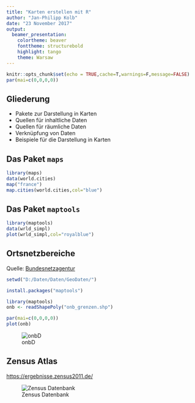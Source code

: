 ```yaml
---
title: "Karten erstellen mit R"
author: "Jan-Philipp Kolb"
date: "23 November 2017"
output: 
  beamer_presentation: 
    colortheme: beaver
    fonttheme: structurebold
    highlight: tango
    theme: Warsaw
---
```


```r
knitr::opts_chunk$set(echo = TRUE,cache=T,warnings=F,message=FALSE)
par(mai=c(0,0,0,0))
```


## Gliederung

- Pakete zur Darstellung in Karten
- Quellen für inhaltliche Daten
- Quellen für räumliche Daten
- Verknüpfung von Daten
- Beispiele für die Darstellung in Karten
 
<!--
Beim letzten Punkt colour Picker einbauen - Folien maps
-->

## Das Paket `maps`

```r
library(maps)
data(world.cities)
map("france")
map.cities(world.cities,col="blue")
```

## Das Paket `maptools`

```r
library(maptools)
data(wrld_simpl)
plot(wrld_simpl,col="royalblue")
```



## Ortsnetzbereiche

Quelle: [Bundesnetzagentur](https://www.bundesnetzagentur.de/DE/Sachgebiete/Telekommunikation/Unternehmen_Institutionen/Nummerierung/Rufnummern/ONRufnr/ON_Einteilung_ONB/ON_ONB_ONKz_ONBGrenzen_Basepage.html)

<!-- 
ggf. noch mal neu herunterladen
--> 

```r
setwd("D:/Daten/Daten/GeoDaten/")
```

```r
install.packages("maptools")
```


```r
library(maptools)
onb <- readShapePoly("onb_grenzen.shp")
```

```r
par(mai=c(0,0,0,0))
plot(onb)
```

![onbD](https://raw.githubusercontent.com/Japhilko/GeoData/master/data/figure/onbGermany.png)


## Zensus Atlas

<https://ergebnisse.zensus2011.de/>

![Zensus Datenbank](https://raw.githubusercontent.com/Japhilko/GeoData/master/2017/slides/figure/Zensusdtb.PNG)



